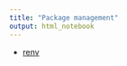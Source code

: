```yaml
---
title: "Package management"
output: html_notebook
---
```



- [renv](https://rstudio.github.io/renv/articles/renv.html)

